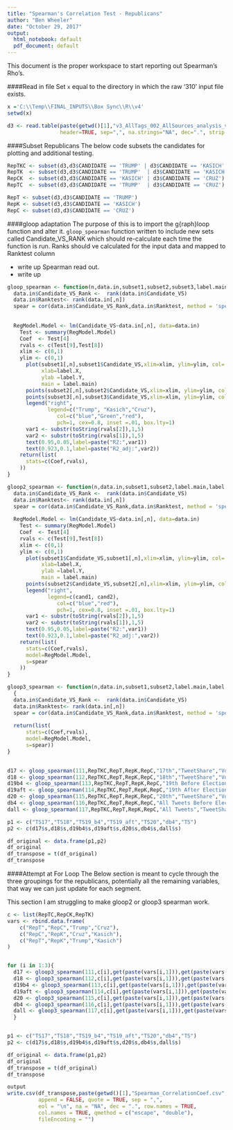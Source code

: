 ```yaml
---
title: "Spearman's Correlation Test - Republicans"
author: "Ben Wheeler"
date: "October 29, 2017"
output:
  html_notebook: default
  pdf_document: default
---
```

This document is the proper workspace to start reporting out Spearman's Rho's.

####Read in file
Set `x` equal to the directory in which the raw '310' input file exists.
```r
x ='C:\\Temp\\FINAL_INPUTS\\Box Sync\\R\\v4'
setwd(x)

d3 <- read.table(paste(getwd()[1],"v3_AllTags_002_AllSources_analysis_v3_310.csv",sep = '/'),
                 header=TRUE, sep=",", na.strings="NA", dec=".", strip.white=TRUE)
```

####Subset Republicans
The below code subsets the candidates for plotting and additional testing.

```r
RepTKC <- subset(d3,d3$CANDIDATE == 'TRUMP' | d3$CANDIDATE == 'KASICH' | d3$CANDIDATE == 'CRUZ')
RepTK  <- subset(d3,d3$CANDIDATE == 'TRUMP'  | d3$CANDIDATE == 'KASICH')
RepCK  <- subset(d3,d3$CANDIDATE == 'KASICH' | d3$CANDIDATE == 'CRUZ')
RepTC  <- subset(d3,d3$CANDIDATE == 'TRUMP'  | d3$CANDIDATE == 'CRUZ')

RepT <- subset(d3,d3$CANDIDATE == 'TRUMP')
RepK <- subset(d3,d3$CANDIDATE == 'KASICH')
RepC <- subset(d3,d3$CANDIDATE == 'CRUZ')

```

####gloop adaptation
The purpose of this is to import the g{raph}loop function and alter it.
`gloop_spearman` function written to include new sets called Candidate_VS_RANK which should re-calculate each time the function is run. Ranks should ve calculated for the input data and mapped to Ranktest column

* write up Spearman read out.
* write up 

```r
gloop_spearman <- function(n,data.in,subset1,subset2,subset3,label.main,label.X, label.Y){
  data.in$Candidate_VS_Rank <-  rank(data.in$Candidate_VS)
  data.in$Ranktest<- rank(data.in[,n])
  spear = cor(data.in$Candidate_VS_Rank,data.in$Ranktest, method = 'spearman')
  
  
  RegModel.Model <- lm(Candidate_VS~data.in[,n], data=data.in)
    Test <- summary(RegModel.Model)
    Coef  <- Test[4]
    rvals <- c(Test[9],Test[8])
    xlim <- c(0,1)
    ylim <- c(0,1)
      plot(subset1[,n],subset1$Candidate_VS,xlim=xlim, ylim=ylim, col='Blue',
           xlab=label.X,
           ylab =label.Y,
           main = label.main)
      points(subset2[,n],subset2$Candidate_VS,xlim=xlim, ylim=ylim, col='Green')
      points(subset3[,n],subset3$Candidate_VS,xlim=xlim, ylim=ylim, col='Red')
      legend("right", 
             legend=c("Trump", "Kasich","Cruz"),
                col=c("blue","Green","red"), 
                pch=1, cex=0.8, inset =.01, box.lty=1)
      var1 <- substr(toString(rvals[2]),1,5)
      var2 <- substr(toString(rvals[1]),1,5)
      text(0.95,0.05,label=paste("R2:",var1))
      text(0.923,0.1,label=paste("R2_adj:",var2))
    return(list(
      stats=c(Coef,rvals),
    ))      
}

gloop2_spearman <- function(n,data.in,subset1,subset2,label.main,label.X, label.Y,cand1,cand2){
  data.in$Candidate_VS_Rank <-  rank(data.in$Candidate_VS)
  data.in$Ranktest<- rank(data.in[,n])
  spear = cor(data.in$Candidate_VS_Rank,data.in$Ranktest, method = 'spearman')
  
  RegModel.Model <- lm(Candidate_VS~data.in[,n], data=data.in)
    Test <- summary(RegModel.Model)
    Coef  <- Test[4]
    rvals <- c(Test[9],Test[8])
    xlim <- c(0,1)
    ylim <- c(0,1)
      plot(subset1$Candidate_VS,subset1[,n],xlim=xlim, ylim=ylim, col='Blue',
           xlab=label.X,
           ylab =label.Y,
           main = label.main)
      points(subset2$Candidate_VS,subset2[,n],xlim=xlim, ylim=ylim, col='Red')
      legend("right", 
             legend=c(cand1, cand2),
                col=c("blue","red"), 
                pch=1, cex=0.8, inset =.01, box.lty=1)
      var1 <- substr(toString(rvals[2]),1,5)
      var2 <- substr(toString(rvals[1]),1,5)
      text(0.95,0.05,label=paste("R2:",var1))
      text(0.923,0.1,label=paste("R2_adj:",var2))
    return(list(
      stats=c(Coef,rvals),
      model=RegModel.Model,
      s=spear
    ))      
}

gloop3_spearman <- function(n,data.in,subset1,subset2,label.main,label.X, label.Y,cand1,cand2)
  {
  data.in$Candidate_VS_Rank <-  rank(data.in$Candidate_VS)
  data.in$Ranktest<- rank(data.in[,n])
  spear = cor(data.in$Candidate_VS_Rank,data.in$Ranktest, method = 'spearman')
 
  return(list(
      stats=c(Coef,rvals),
      model=RegModel.Model,
      s=spear))
}
  
```

```r
d17 <- gloop_spearman(111,RepTKC,RepT,RepK,RepC,"17th","TweetShare","VoteShare")
d18 <- gloop_spearman(112,RepTKC,RepT,RepK,RepC,"18th","TweetShare","VoteShare")
d19b4 <- gloop_spearman(113,RepTKC,RepT,RepK,RepC,"19th Before Election Called","TweetShare","VoteShare")
d19aft <- gloop_spearman(114,RepTKC,RepT,RepK,RepC,"19th After Election Called","TweetShare","VoteShare")
d20 <- gloop_spearman(115,RepTKC,RepT,RepK,RepC,"20th","TweetShare","VoteShare")
db4 <- gloop_spearman(116,RepTKC,RepT,RepK,RepC,"All Tweets Before Election Called","TweetShare","VoteShare")
dall <- gloop_spearman(117,RepTKC,RepT,RepK,RepC,"All Tweets","TweetShare","VoteShare")

p1 <- c("TS17","TS18","TS19_b4","TS19_aft","TS20","db4","TS")
p2 <- c(d17$s,d18$s,d19b4$s,d19aft$s,d20$s,db4$s,dall$s)

df_original <- data.frame(p1,p2)
df_original
df_transpose = t(df_original)
df_transpose

```

####Attempt at For Loop
The Below section is meant to cycle through the three groupings for the republicans, potentially all the remaining variables, that way we can just update for each segment.

This section I am struggling to make gloop2 or gloop3 spearman work.
```r
c <- list(RepTC,RepCK,RepTK)
vars <- rbind.data.frame(
    c("RepT","RepC","Trump","Cruz"), 
    c("RepC","RepK","Cruz","Kasich"), 
    c("RepT","RepK","Trump","Kasich")
)


for (i in 1:3){
  d17 <- gloop3_spearman(111,c[i],get(paste(vars[i,1])),get(paste(vars[i,2])),"17th","TweetShare","VoteShare",get(paste(vars[i,3])),get(paste(vars[i,4])))
  d18 <- gloop3_spearman(112,c[i],get(paste(vars[i,1])),get(paste(vars[i,2])),"18th","TweetShare","VoteShare",get(paste(vars[i,3])),get(paste(vars[i,4])))
  d19b4 <- gloop3_spearman(113,c[i],get(paste(vars[i,1])),get(paste(vars[i,2])),"19th Before Election Called","TweetShare","VoteShare",get(paste(vars[i,3])),get(paste(vars[i,4])))
  d19aft <- gloop3_spearman(114,c[i],get(paste(vars[i,1])),get(paste(vars[i,2])),"19th After Election Called","TweetShare","VoteShare",get(paste(vars[i,3])),get(paste(vars[i,4])))
  d20 <- gloop3_spearman(115,c[i],get(paste(vars[i,1])),get(paste(vars[i,2])),"20th","TweetShare","VoteShare",get(paste(vars[i,3])),get(paste(vars[i,4])))
  db4 <- gloop3_spearman(116,c[i],get(paste(vars[i,1])),get(paste(vars[i,2])),"All Tweets Before Election Called","TweetShare","VoteShare",get(paste(vars[i,3])),get(paste(vars[i,4])))
  dall <- gloop3_spearman(117,c[i],get(paste(vars[i,1])),get(paste(vars[i,2])),"All Tweets","TweetShare","VoteShare",get(paste(vars[i,3])),get(paste(vars[i,4])))
  }


p1 <- c("TS17","TS18","TS19_b4","TS19_aft","TS20","db4","TS")
p2 <- c(d17$s,d18$s,d19b4$s,d19aft$s,d20$s,db4$s,dall$s)

df_original <- data.frame(p1,p2)
df_original
df_transpose = t(df_original)
df_transpose

```



```r
output
write.csv(df_transpose,paste(getwd()[1],"Spearman_CorrelationCoef.csv",sep = '/'),
          append = FALSE, quote = TRUE, sep = ",",
          eol = "\n", na = "NA", dec = ".", row.names = TRUE,
          col.names = TRUE, qmethod = c("escape", "double"),
          fileEncoding = "")

```
